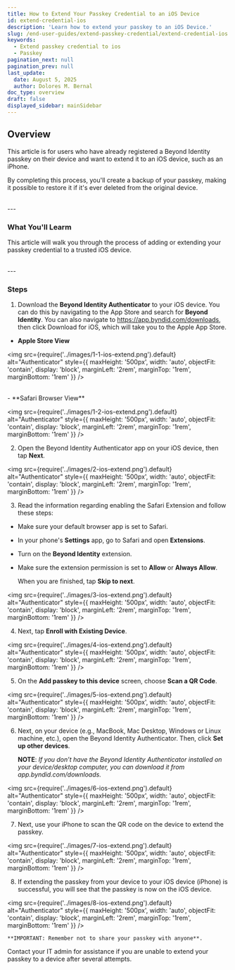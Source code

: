 ```yaml
---
title: How to Extend Your Passkey Credential to an iOS Device
id: extend-credential-ios
description: 'Learn how to extend your passkey to an iOS Device.'
slug: /end-user-guides/extend-passkey-credential/extend-credential-ios
keywords:
  - Extend passkey credential to ios
  - Passkey
pagination_next: null
pagination_prev: null
last_update:
  date: August 5, 2025
  author: Dolores M. Bernal
doc_type: overview
draft: false
displayed_sidebar: mainSidebar
---
```


## Overview

This article is for users who have already registered a Beyond Identity passkey on their device and want to extend it to an iOS device, such as an iPhone.

By completing this process, you'll create a backup of your passkey, making it possible to restore it if it's ever deleted from the original device.

<br/>
---

### What You'll Learm
This article will walk you through the process of adding or extending your passkey credential to a trusted iOS device. 


<br/>
---

### Steps

1. Download the **Beyond Identity Authenticator** to your iOS device. You can do this by navigating to the App Store and search for **Beyond Identity**. You can also navigate to https://app.byndid.com/downloads, then click Download for iOS, which will take you to the Apple App Store.

- **Apple Store View**

<img
  src={require('../images/1-1-ios-extend.png').default}
   alt="Authenticator"
      style={{
        maxHeight: '500px',
        width: 'auto',
        objectFit: 'contain',
        display: 'block',
        marginLeft: '2rem',
        marginTop: '1rem',
        marginBottom: '1rem'
      }}
/>

<br/>
- **Safari Browser View**

<img
  src={require('../images/1-2-ios-extend.png').default}
   alt="Authenticator"
      style={{
        maxHeight: '500px',
        width: 'auto',
        objectFit: 'contain',
        display: 'block',
        marginLeft: '2rem',
        marginTop: '1rem',
        marginBottom: '1rem'
      }}
/>

2. Open the Beyond Identity Authenticator app on your iOS device, then tap **Next**.

<img
  src={require('../images/2-ios-extend.png').default}
   alt="Authenticator"
      style={{
        maxHeight: '500px',
        width: 'auto',
        objectFit: 'contain',
        display: 'block',
        marginLeft: '2rem',
        marginTop: '1rem',
        marginBottom: '1rem'
      }}
/>


3. Read the information regarding enabling the Safari Extension and follow these steps:

  - Make sure your default browser app is set to Safari.
  - In your phone's **Settings** app, go to Safari and open **Extensions**.
  - Turn on the **Beyond Identity** extension.
  - Make sure the extension permission is set to **Allow** or **Always Allow**.

    When you are finished, tap **Skip to next**.  

<img
  src={require('../images/3-ios-extend.png').default}
   alt="Authenticator"
      style={{
        maxHeight: '500px',
        width: 'auto',
        objectFit: 'contain',
        display: 'block',
        marginLeft: '2rem',
        marginTop: '1rem',
        marginBottom: '1rem'
      }}
/>

4. Next, tap **Enroll with Existing Device**.

<img
  src={require('../images/4-ios-extend.png').default}
   alt="Authenticator"
      style={{
        maxHeight: '500px',
        width: 'auto',
        objectFit: 'contain',
        display: 'block',
        marginLeft: '2rem',
        marginTop: '1rem',
        marginBottom: '1rem'
      }}
/>

5. On the **Add passkey to this device** screen, choose **Scan a QR Code**. 

<img
  src={require('../images/5-ios-extend.png').default}
   alt="Authenticator"
      style={{
        maxHeight: '500px',
        width: 'auto',
        objectFit: 'contain',
        display: 'block',
        marginLeft: '2rem',
        marginTop: '1rem',
        marginBottom: '1rem'
      }}
/>



6. Next, on your device (e.g., MacBook, Mac Desktop, Windows or Linux machine, etc.), open the Beyond Identity Authenticator. Then, click **Set up other devices**.

    **NOTE**: *If you don’t have the Beyond Identity Authenticator installed on your device/desktop computer, you can download it from app.byndid.com/downloads.*

<img
  src={require('../images/6-ios-extend.png').default}
   alt="Authenticator"
      style={{
        maxHeight: '500px',
        width: 'auto',
        objectFit: 'contain',
        display: 'block',
        marginLeft: '2rem',
        marginTop: '1rem',
        marginBottom: '1rem'
      }}
/>

7. Next, use your iPhone to scan the QR code on the device to extend the passkey.

<img
  src={require('../images/7-ios-extend.png').default}
   alt="Authenticator"
      style={{
        maxHeight: '500px',
        width: 'auto',
        objectFit: 'contain',
        display: 'block',
        marginLeft: '2rem',
        marginTop: '1rem',
        marginBottom: '1rem'
      }}
/>

8. If extending the passkey from your device to your iOS device (iPhone) is successful, you will see that the passkey is now on the iOS device.

<img
  src={require('../images/8-ios-extend.png').default}
   alt="Authenticator"
      style={{
        maxHeight: '500px',
        width: 'auto',
        objectFit: 'contain',
        display: 'block',
        marginLeft: '2rem',
        marginTop: '1rem',
        marginBottom: '1rem'
      }}
/>

    **IMPORTANT: Remember not to share your passkey with anyone**.

Contact your IT admin for assistance if you are unable to extend your passkey to a device after several attempts. 

<br/>
<br/>
<br/>
<br/>